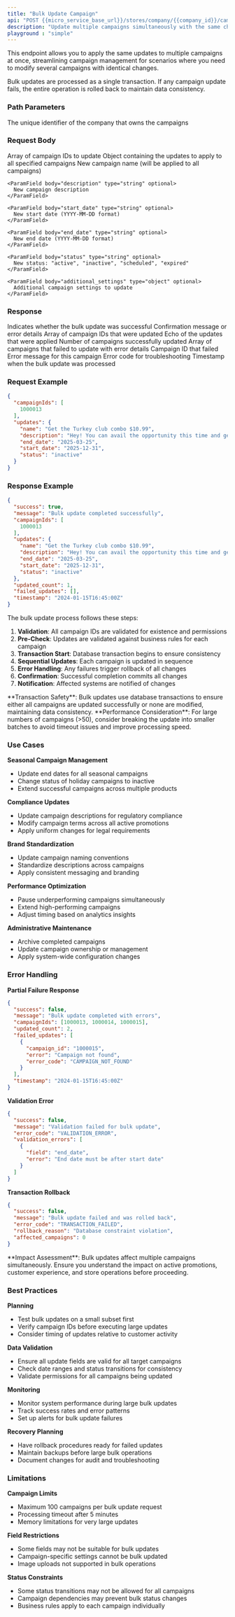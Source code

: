 ---
title: "Bulk Update Campaign"
api: "POST {{micro_service_base_url}}/stores/company/{{company_id}}/campaigns/bulk"
description: "Update multiple campaigns simultaneously with the same changes, ideal for bulk campaign management and maintenance operations."
playground : "simple"
---

This endpoint allows you to apply the same updates to multiple campaigns at once, streamlining campaign management for scenarios where you need to modify several campaigns with identical changes.

<Info>
Bulk updates are processed as a single transaction. If any campaign update fails, the entire operation is rolled back to maintain data consistency.
</Info>

### Path Parameters

<ParamField path="company_id" type="string" required>
  The unique identifier of the company that owns the campaigns
</ParamField>

### Request Body

<ParamField body="campaignIds" type="array" required>
  Array of campaign IDs to update
</ParamField>

<ParamField body="updates" type="object" required>
  Object containing the updates to apply to all specified campaigns

  <Expandable title="Update Fields">
    <ParamField body="name" type="string" optional>
      New campaign name (will be applied to all campaigns)
    </ParamField>
    
    <ParamField body="description" type="string" optional>
      New campaign description
    </ParamField>
    
    <ParamField body="start_date" type="string" optional>
      New start date (YYYY-MM-DD format)
    </ParamField>
    
    <ParamField body="end_date" type="string" optional>
      New end date (YYYY-MM-DD format)
    </ParamField>
    
    <ParamField body="status" type="string" optional>
      New status: "active", "inactive", "scheduled", "expired"
    </ParamField>
    
    <ParamField body="additional_settings" type="object" optional>
      Additional campaign settings to update
    </ParamField>
  </Expandable>
</ParamField>

### Response

<ResponseField name="success" type="boolean">
  Indicates whether the bulk update was successful
</ResponseField>

<ResponseField name="message" type="string">
  Confirmation message or error details
</ResponseField>

<ResponseField name="campaignIds" type="array">
  Array of campaign IDs that were updated
</ResponseField>

<ResponseField name="updates" type="object">
  Echo of the updates that were applied
</ResponseField>

<ResponseField name="updated_count" type="integer">
  Number of campaigns successfully updated
</ResponseField>

<ResponseField name="failed_updates" type="array">
  Array of campaigns that failed to update with error details

  <Expandable title="Failed Update Details">
    <ResponseField name="campaign_id" type="string">Campaign ID that failed</ResponseField>
    <ResponseField name="error" type="string">Error message for this campaign</ResponseField>
    <ResponseField name="error_code" type="string">Error code for troubleshooting</ResponseField>
  </Expandable>
</ResponseField>

<ResponseField name="timestamp" type="string">
  Timestamp when the bulk update was processed
</ResponseField>

### Request Example

```json
{
  "campaignIds": [
    1000013
  ],
  "updates": {
    "name": "Get the Turkey club combo $10.99",
    "description": "Hey! You can avail the opportunity this time and get benefits by choosing 'Get the Turkey club combo $10.99'",
    "end_date": "2025-03-25",
    "start_date": "2025-12-31",
    "status": "inactive"
  }
}
```

### Response Example

```json
{
  "success": true,
  "message": "Bulk update completed successfully",
  "campaignIds": [
    1000013
  ],
  "updates": {
    "name": "Get the Turkey club combo $10.99",
    "description": "Hey! You can avail the opportunity this time and get benefits by choosing 'Get the Turkey club combo $10.99'",
    "end_date": "2025-03-25",
    "start_date": "2025-12-31",
    "status": "inactive"
  },
  "updated_count": 1,
  "failed_updates": [],
  "timestamp": "2024-01-15T16:45:00Z"
}
```

<Accordion title="Bulk Update Process">
The bulk update process follows these steps:

1. **Validation**: All campaign IDs are validated for existence and permissions
2. **Pre-Check**: Updates are validated against business rules for each campaign
3. **Transaction Start**: Database transaction begins to ensure consistency
4. **Sequential Updates**: Each campaign is updated in sequence
5. **Error Handling**: Any failures trigger rollback of all changes
6. **Confirmation**: Successful completion commits all changes
7. **Notification**: Affected systems are notified of changes
</Accordion>

<Note>
**Transaction Safety**: Bulk updates use database transactions to ensure either all campaigns are updated successfully or none are modified, maintaining data consistency.
</Note>

<Tip>
**Performance Consideration**: For large numbers of campaigns (>50), consider breaking the update into smaller batches to avoid timeout issues and improve processing speed.
</Tip>

### Use Cases

<Accordion title="Common Bulk Update Scenarios">

**Seasonal Campaign Management**
- Update end dates for all seasonal campaigns
- Change status of holiday campaigns to inactive
- Extend successful campaigns across multiple products

**Compliance Updates**
- Update campaign descriptions for regulatory compliance
- Modify campaign terms across all active promotions
- Apply uniform changes for legal requirements

**Brand Standardization**
- Update campaign naming conventions
- Standardize descriptions across campaigns
- Apply consistent messaging and branding

**Performance Optimization**
- Pause underperforming campaigns simultaneously
- Extend high-performing campaigns
- Adjust timing based on analytics insights

**Administrative Maintenance**
- Archive completed campaigns
- Update campaign ownership or management
- Apply system-wide configuration changes

</Accordion>

### Error Handling

<Accordion title="Bulk Update Error Scenarios">

**Partial Failure Response**
```json
{
  "success": false,
  "message": "Bulk update completed with errors",
  "campaignIds": [1000013, 1000014, 1000015],
  "updated_count": 2,
  "failed_updates": [
    {
      "campaign_id": "1000015",
      "error": "Campaign not found",
      "error_code": "CAMPAIGN_NOT_FOUND"
    }
  ],
  "timestamp": "2024-01-15T16:45:00Z"
}
```

**Validation Error**
```json
{
  "success": false,
  "message": "Validation failed for bulk update",
  "error_code": "VALIDATION_ERROR",
  "validation_errors": [
    {
      "field": "end_date",
      "error": "End date must be after start date"
    }
  ]
}
```

**Transaction Rollback**
```json
{
  "success": false,
  "message": "Bulk update failed and was rolled back",
  "error_code": "TRANSACTION_FAILED",
  "rollback_reason": "Database constraint violation",
  "affected_campaigns": 0
}
```

</Accordion>

<Warning>
**Impact Assessment**: Bulk updates affect multiple campaigns simultaneously. Ensure you understand the impact on active promotions, customer experience, and store operations before proceeding.
</Warning>

### Best Practices

<Accordion title="Bulk Update Best Practices">

**Planning**
- Test bulk updates on a small subset first
- Verify campaign IDs before executing large updates
- Consider timing of updates relative to customer activity

**Data Validation**
- Ensure all update fields are valid for all target campaigns
- Check date ranges and status transitions for consistency
- Validate permissions for all campaigns being updated

**Monitoring**
- Monitor system performance during large bulk updates
- Track success rates and error patterns
- Set up alerts for bulk update failures

**Recovery Planning**
- Have rollback procedures ready for failed updates
- Maintain backups before large bulk operations
- Document changes for audit and troubleshooting

</Accordion>

### Limitations

<Accordion title="Bulk Update Limitations">

**Campaign Limits**
- Maximum 100 campaigns per bulk update request
- Processing timeout after 5 minutes
- Memory limitations for very large updates

**Field Restrictions**
- Some fields may not be suitable for bulk updates
- Campaign-specific settings cannot be bulk updated
- Image uploads not supported in bulk operations

**Status Constraints**
- Some status transitions may not be allowed for all campaigns
- Campaign dependencies may prevent bulk status changes
- Business rules apply to each campaign individually

</Accordion>
